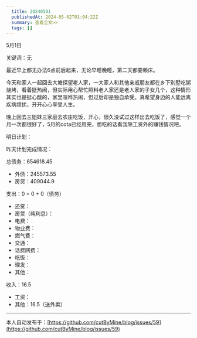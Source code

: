 ```yaml
---
  title: 20240501
  publishedAt: 2024-05-02T01:04:22Z
  summary: 查看全文>>
  tags: []
---
```


5月1日

关键词：无

最近早上都无办法6点前后起来，无论早睡晚睡，第二天都要赖床。

今天和家人一起回去大塘探望老人家，一大家人和其他亲戚朋友都在乡下别墅吃粥烧烤，看着挺热闹，但实际用心帮忙照料老人家还是老人家的子女几个，这种情形其实也是挺心酸的，家里喧哗热闹，但过后却是独自承受。真希望身边的人能远离疾病烦扰，开开心心享受人生。

晚上回去三姐妹三家庭去农庄吃饭，开心，很久没试过这样出去吃饭了，感觉一个月一次都很好了，5月的cota已经用完，想吃的话看我除工资外的赚钱情况吧。

明日计划：

昨天计划完成情况：

总债务：654618.45
- 外债：245573.55
- 房贷：409044.9

支出：0 = 0 + 0（债务）
- 还贷：
- 房贷（纯利息）：
- 电费：
- 物业费：
- 燃气费：
- 交通：
- 话费网费：
- 吃饭：
- 理发：
- 其他：

收入：16.5
- 工资：
- 其他：16.5（送外卖）


---
本人自动发布于：[https://github.com/cutByMine/blog/issues/59](https://github.com/cutByMine/blog/issues/59)
